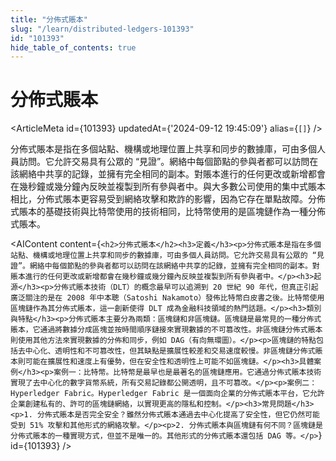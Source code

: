 ```yaml
---
title: "分佈式賬本"
slug: "/learn/distributed-ledgers-101393"
id: "101393"
hide_table_of_contents: true
---
```



# 分佈式賬本

<ArticleMeta id={101393} updatedAt={'2024-09-12 19:45:09'} alias={`[]`} />
<div className='border-solid border-b border-t-0 my-4 border-[var(--ifm-color-gray-300)]' />

分佈式賬本是指在多個站點、機構或地理位置上共享和同步的數據庫，可由多個人員訪問。它允許交易具有公眾的 “見證”。網絡中每個節點的參與者都可以訪問在該網絡中共享的記錄，並擁有完全相同的副本。對賬本進行的任何更改或新增都會在幾秒鐘或幾分鐘內反映並複製到所有參與者中。與大多數公司使用的集中式賬本相比，分佈式賬本更容易受到網絡攻擊和欺詐的影響，因為它存在單點故障。分佈式賬本的基礎技術與比特幣使用的技術相同，比特幣使用的是區塊鏈作為一種分佈式賬本。

<AIContent content={`<h2>分佈式賬本</h2><h3>定義</h3><p>分佈式賬本是指在多個站點、機構或地理位置上共享和同步的數據庫，可由多個人員訪問。它允許交易具有公眾的 “見證”。網絡中每個節點的參與者都可以訪問在該網絡中共享的記錄，並擁有完全相同的副本。對賬本進行的任何更改或新增都會在幾秒鐘或幾分鐘內反映並複製到所有參與者中。</p><h3>起源</h3><p>分佈式賬本技術（DLT）的概念最早可以追溯到 20 世紀 90 年代，但真正引起廣泛關注的是在 2008 年中本聰（Satoshi Nakamoto）發佈比特幣白皮書之後。比特幣使用區塊鏈作為其分佈式賬本，這一創新使得 DLT 成為金融科技領域的熱門話題。</p><h3>類別與特點</h3><p>分佈式賬本主要分為兩類：區塊鏈和非區塊鏈。區塊鏈是最常見的一種分佈式賬本，它通過將數據分成區塊並按時間順序鏈接來實現數據的不可篡改性。非區塊鏈分佈式賬本則使用其他方法來實現數據的分佈和同步，例如 DAG（有向無環圖）。</p><p>區塊鏈的特點包括去中心化、透明性和不可篡改性，但其缺點是擴展性較差和交易速度較慢。非區塊鏈分佈式賬本則可能在擴展性和速度上有優勢，但在安全性和透明性上可能不如區塊鏈。</p><h3>具體案例</h3><p>案例一：比特幣。比特幣是最早也是最著名的區塊鏈應用。它通過分佈式賬本技術實現了去中心化的數字貨幣系統，所有交易記錄都公開透明，且不可篡改。</p><p>案例二：Hyperledger Fabric。Hyperledger Fabric 是一個面向企業的分佈式賬本平台，它允許企業創建私有的、許可的區塊鏈網絡，以實現更高的隱私和控制。</p><h3>常見問題</h3><p>1. 分佈式賬本是否完全安全？雖然分佈式賬本通過去中心化提高了安全性，但它仍然可能受到 51% 攻擊和其他形式的網絡攻擊。</p><p>2. 分佈式賬本與區塊鏈有何不同？區塊鏈是分佈式賬本的一種實現方式，但並不是唯一的。其他形式的分佈式賬本還包括 DAG 等。</p>`} id={101393} />
